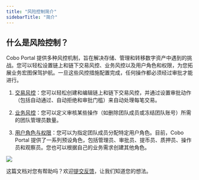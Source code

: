 ```yaml
---
title: "风险控制简介"
sidebarTitle: "简介"
---
```


## 什么是风险控制？

Cobo Portal 提供多种风控机制，旨在解决存储、管理和转移数字资产中遇到的挑战。您可以轻松设置链上和链下交易风控、业务风控以及用户角色和权限，为您拓展业务宏图保驾护航。一旦这些风控措施配置完成，任何操作都必须经过审批才能进行。

1. [交易风控](/cn/portal/risk-controls/tx-policies-overview)：您可以轻松创建和编辑链上和链下交易风控，并通过设置审批动作（包括自动通过、自动拒绝和审批门槛）来自动处理每笔交易。

2. [业务风控](/cn/portal/organization/governance-intro)：您可以定义审核某些操作（如删除团队成员或冻结团队账号）所需的团队管理员数量。

3. [用户角色与权限](/cn/portal/organization/roles-and-permissions)：您可以为指定团队成员分配特定用户角色。目前，Cobo Portal 提供了一系列预设角色，包括管理员、审批员、提币员、质押员、操作员和观察员。您也可以根据自己的业务需求创建其他角色。
<img src="/cn/images/risk-controls/risk_control_cn.svg" className="screenshot_full_screen"/>

<Tip>这篇文档对您有帮助吗？欢迎[提交反馈](https://forms.zohopublic.com/cobo/form/DocumentFeedbackForm/formperma/QvLOhxJv1_JMsJ-1dleZ8Itb_7rzN-LtgvsDdxosoVI?referrername=manuals)，让我们知道您的想法。</Tip>